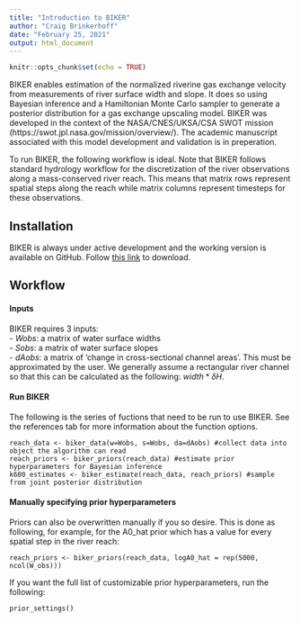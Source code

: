 ```yaml
---
title: "Introduction to BIKER"
author: "Craig Brinkerhoff"
date: "February 25, 2021"
output: html_document
---
```


```r
knitr::opts_chunk$set(echo = TRUE)
```

BIKER enables estimation of the normalized riverine gas exchange velocity from measurements of river surface width and slope. It does so using Bayesian inference and a Hamiltonian Monte Carlo sampler to generate a posterior distribution for a gas exchange upscaling model. BIKER was developed in the context of the NASA/CNES/UKSA/CSA SWOT mission (https://swot.jpl.nasa.gov/mission/overview/). The academic manuscript associated with this model development and validation is in preperation.

To run BIKER, the following workflow is ideal. Note that BIKER follows standard hydrology workflow for the discretization of the river observations along a mass-conserved river reach. This means that matrix rows represent spatial steps along the reach while matrix columns represent timesteps for these observations.

## Installation
BIKER is always under active development and the working version is available on GitHub. Follow [this link](https://github.com/craigbrinkerhoff/BIKER) to download.

## Workflow
#### Inputs
BIKER requires 3 inputs: <br>
- $Wobs$: a matrix of water surface widths <br>
- $Sobs$: a matrix of water surface slopes <br> 
- $dAobs$: a matrix of 'change in cross-sectional channel areas'. This must be approximated by the user. We generally assume a rectangular river channel so that this can be calculated as the following: $width*\delta H$.

#### Run BIKER
The following is the series of fuctions that need to be run to use BIKER. See the references tab for more information about the function options. <br>

```
reach_data <- biker_data(w=Wobs, s=Wobs, da=dAobs) #collect data into object the algorithm can read
reach_priors <- biker_priors(reach_data) #estimate prior hyperparameters for Bayesian inference
k600_estimates <- biker_estimate(reach_data, reach_priors) #sample from joint posterior distribution
```

#### Manually specifying prior hyperparameters
Priors can also be overwritten manually if you so desire. This is done as following, for example, for the A0_hat prior which has a value for every spatial step in the river reach:
```
reach_priors <- biker_priors(reach_data, logA0_hat = rep(5000, ncol(W_obs)))
```

If you want the full list of customizable prior hyperparameters, run the following:
```
prior_settings()
```
